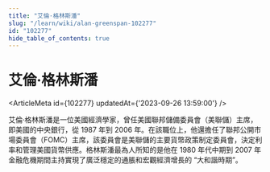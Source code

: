 ```yaml
---
title: "艾倫·格林斯潘"
slug: "/learn/wiki/alan-greenspan-102277"
id: "102277"
hide_table_of_contents: true
---
```



# 艾倫·格林斯潘

<ArticleMeta id={102277} updatedAt={'2023-09-26 13:59:00'} />
<div className='border-solid border-b border-t-0 my-4 border-[var(--ifm-color-gray-300)]' />

艾倫·格林斯潘是一位美國經濟學家，曾任美國聯邦儲備委員會（美聯儲）主席，即美國的中央銀行，從 1987 年到 2006 年。在該職位上，他還擔任了聯邦公開市場委員會（FOMC）主席，該委員會是美聯儲的主要貨幣政策制定委員會，決定利率和管理美國貨幣供應。格林斯潘最為人所知的是他在 1980 年代中期到 2007 年金融危機期間主持實現了廣泛穩定的通脹和宏觀經濟增長的 “大和諧時期”。
